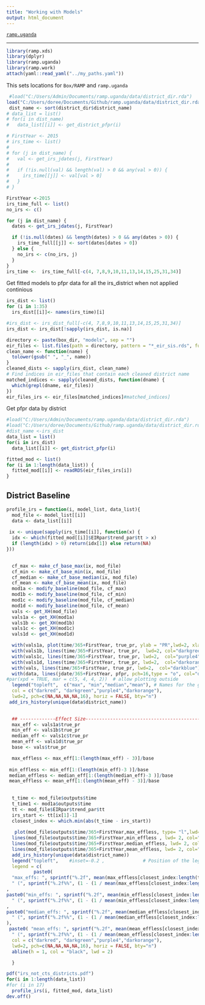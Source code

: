 ```yaml
---
title: "Working with Models"
output: html_document
---
```


[`ramp.uganda`](../index.html)

***


```r
library(ramp.xds)
library(dplyr)
library(ramp.uganda)
library(ramp.work)
attach(yaml::read_yaml("../my_paths.yaml")) 
``` 

This sets locations for `Box/RAMP` and `ramp.uganda` 
```r
 #load("C:/Users/Admin/Documents/ramp.uganda/data/district_dir.rda")
load("C:/Users/doree/Documents/Github/ramp.uganda/data/district_dir.rda")
 dist_name <- sort(district_dir$district_name)
# data_list = list()
# for(i in dist_name)
#   data_list[[i]] <- get_district_pfpr(i)
```


```r

# FirstYear <- 2015
# irs_time <- list()
# 
# for (j in dist_name) {
#   val <- get_irs_jdates(j, FirstYear)
#   
#   if (!is.null(val) && length(val) > 0 && any(val > 0)) {
#     irs_time[[j]] <- val[val > 0]
#   }
# }

FirstYear <-2015
irs_time_full <- list()
no_irs <- c()

for (j in dist_name) {
  dates <- get_irs_jdates(j, FirstYear)

  if (!is.null(dates) && length(dates) > 0 && any(dates > 0)) {
    irs_time_full[[j]] <- sort(dates[dates > 0])
  } else {
    no_irs <- c(no_irs, j)
  }
}
irs_time <-  irs_time_full[-c(4, 7,8,9,10,11,13,14,15,25,31,34)]
```
Get fitted models to pfpr data for all the irs_district when not applied continious

```r
irs_dist <- list()
for (i in 1:35)
  irs_dist[[i]]<- names(irs_time)[i]

#irs_dist <- irs_dist_full[-c(4, 7,8,9,10,11,13,14,15,25,31,34)]
irs_dist <- irs_dist[!sapply(irs_dist, is.na)]
```

```r
directory <- paste(box_dir, "models", sep = "") 
eir_files <- list.files(path = directory, pattern = "*_eir_sis.rds", full.names = TRUE)
clean_name <- function(name) {
  tolower(gsub(" ", "_", name))
}
cleaned_dists <- sapply(irs_dist, clean_name)
# Find indices in eir_files that contain each cleaned district name
matched_indices <- sapply(cleaned_dists, function(dname) {
  which(grepl(dname, eir_files))
})
eir_files_irs <- eir_files[matched_indices]#matched_indices]
```


Get pfpr data by district 
```r
#load("C:/Users/Admin/Documents/ramp.uganda/data/district_dir.rda")
#load("C:/Users/doree/Documents/Github/ramp.uganda/data/district_dir.rda")
#dist_name <-irs_dist
data_list = list()
for(i in irs_dist)
  data_list[[i]] <- get_district_pfpr(i)
```


```r
fitted_mod <- list()
for (i in 1:length(data_list)) {
  fitted_mod[[i]] <- readRDS(eir_files_irs[i])
}
```



## District Baseline

```r
profile_irs = function(i, model_list, data_list){
  mod_file <- model_list[[i]]
  data <- data_list[[i]]
  
 ix <- unique(sapply(irs_time[[i]], function(x) {
  idx <- which(fitted_mod[[i]]$EIRpar$trend_par$tt > x)
  if (length(idx) > 0) return(idx[1]) else return(NA)
})) 

  
  cf_max <- make_cf_base_max(ix, mod_file)
  cf_min <- make_cf_base_min(ix, mod_file)
  cf_median <- make_cf_base_median(ix, mod_file)
  cf_mean <- make_cf_base_mean(ix, mod_file)
  mod1a <- modify_baseline(mod_file, cf_max) 
  mod1b <- modify_baseline(mod_file, cf_min) 
  mod1c <- modify_baseline(mod_file, cf_median) 
  mod1d <- modify_baseline(mod_file, cf_mean) 
  vals <- get_XH(mod_file)
  vals1a <- get_XH(mod1a)
  vals1b <- get_XH(mod1b)
  vals1c <- get_XH(mod1c)
  vals1d <- get_XH(mod1d)

  with(vals1a, plot(time/365+FirstYear, true_pr, ylab = "PR",lwd=2, xlab = "Time", main=unique(data$district_name), type = "l", ylim = c(0,1), col="darkred"))
  with(vals1b, lines(time/365+FirstYear, true_pr,  lwd=2, col="darkgreen"))
  with(vals1c, lines(time/365+FirstYear, true_pr, lwd=2,  col="purple4"))
  with(vals1d, lines(time/365+FirstYear, true_pr, lwd=2,  col="darkorange"))
  with(vals, lines(time/365+FirstYear, true_pr, lwd=2,  col="darkblue"))
  with(data, lines(jdate/365+FirstYear, pfpr, pch=16,type = "o", col="darkblue"))
#par(xpd = TRUE, mar = c(5, 4, 4, 2))  # allow plotting outside
  legend("topleft",  c("max", "min","median","mean"), # Names for the groups   , 
  col = c("darkred", "darkgreen","purple4","darkorange"),
  lwd=2, pch=c(NA,NA,NA,NA,16), horiz = FALSE, bty="n")      
 add_irs_history(unique(data$district_name))
     

  ## -------------Effect Size--------------------------------------------------------------------------
  max_eff <- vals1a$true_pr
  min_eff <- vals1b$true_pr
  median_eff <- vals1c$true_pr
  mean_eff <- vals1d$true_pr
  base <- vals$true_pr

  max_effless <- max_eff[1:(length(max_eff) - 3)]/base
 
 min_effless <- min_eff[1:(length(min_eff)-3 )]/base
 median_effless <- median_eff[1:(length(median_eff)-3 )]/base
 mean_effless <- mean_eff[1:(length(mean_eff) - 3)]/base
 
  
  t_time <- mod_file$outputs$time
  t_time1 <- mod1a$outputs$time
  tt <- mod_file$EIRpar$trend_par$tt
  irs_start <- tt[ix[1]-1]
  closest_index <- which.min(abs(t_time - irs_start))
  
   plot(mod_file$outputs$time/365+FirstYear,max_effless, type= "l",lwd= 2, col="darkred" , main=unique(data$district_name), xlab = "Time", ylab = "Effect Sizes", ylim = c(0, max(max_effless)) )
  lines(mod_file$outputs$time/365+FirstYear,min_effless , lwd= 2, col="darkgreen")
  lines(mod_file$outputs$time/365+FirstYear,median_effless, lwd= 2, col="purple4" )
  lines(mod_file$outputs$time/365+FirstYear,mean_effless, lwd= 2, col="darkorange" )
  add_irs_history(unique(data$district_name))
  legend("topleft",    #inset=-0.2 ,              # Position of the legend
  legend = c(
          paste0(
  "max_effs: ", sprintf("%.2f", mean(max_effless[closest_index:length(t_time)], na.rm = TRUE)),
  " (", sprintf("%.2f%%", (1 - (1 / mean(max_effless[closest_index:length(t_time)], na.rm = TRUE))) * 100)," reduction)")
,
paste0("min_effs: ", sprintf("%.2f", mean(min_effless[closest_index:length(t_time)], na.rm = TRUE)),
  " (", sprintf("%.2f%%", (1 - (1 / mean(min_effless[closest_index:length(t_time)], na.rm = TRUE))) * 100),")")
,
paste0("median_effs: ", sprintf("%.2f", mean(median_effless[closest_index:length(t_time)], na.rm = TRUE)),
  " (", sprintf("%.2f%%", (1 - (1 / mean(median_effless[closest_index:length(t_time)], na.rm = TRUE))) * 100),")"
),
 paste0( "mean_effs: ", sprintf("%.2f", mean(mean_effless[closest_index:length(t_time)], na.rm = TRUE)),
  " (", sprintf("%.2f%%", (1 - (1 / mean(mean_effless[closest_index:length(t_time)], na.rm = TRUE))) * 100),")")),
  col = c("darkred", "darkgreen","purple4","darkorange"),
  lwd=2, pch=c(NA,NA,NA,NA,16), horiz = FALSE, bty="n") 
  abline(h = 1, col = "black", lwd = 2)

  }

```

```r
pdf("irs_not_cts_districts.pdf")
for(i in 1:length(data_list))
#for (i in 17)
  profile_irs(i, fitted_mod, data_list)
dev.off()
```

